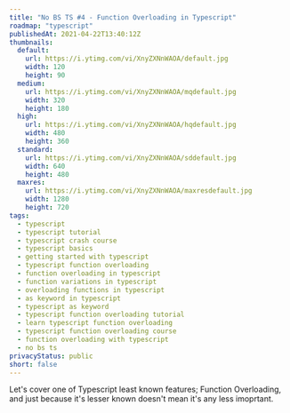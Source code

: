 ```yaml
---
title: "No BS TS #4 - Function Overloading in Typescript"
roadmap: "typescript"
publishedAt: 2021-04-22T13:40:12Z
thumbnails:
  default:
    url: https://i.ytimg.com/vi/XnyZXNnWAOA/default.jpg
    width: 120
    height: 90
  medium:
    url: https://i.ytimg.com/vi/XnyZXNnWAOA/mqdefault.jpg
    width: 320
    height: 180
  high:
    url: https://i.ytimg.com/vi/XnyZXNnWAOA/hqdefault.jpg
    width: 480
    height: 360
  standard:
    url: https://i.ytimg.com/vi/XnyZXNnWAOA/sddefault.jpg
    width: 640
    height: 480
  maxres:
    url: https://i.ytimg.com/vi/XnyZXNnWAOA/maxresdefault.jpg
    width: 1280
    height: 720
tags:
  - typescript
  - typescript tutorial
  - typescript crash course
  - typescript basics
  - getting started with typescript
  - typescript function overloading
  - function overloading in typescript
  - function variations in typescript
  - overloading functions in typescript
  - as keyword in typescript
  - typescript as keyword
  - typescript function overloading tutorial
  - learn typescript function overloading
  - typescript function overloading course
  - function overloading with typescript
  - no bs ts
privacyStatus: public
short: false
---
```


Let's cover one of Typescript least known features; Function Overloading, and just because it's lesser known doesn't mean it's any less imoprtant.
